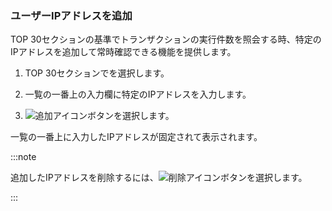 ### ユーザーIPアドレスを追加

<UI>TOP 30</UI>セクションの<Cmdname sid="ip" className="uitext" />基準でトランザクションの実行件数を照会する時、特定のIPアドレスを追加して常時確認できる機能を提供します。

1. <UI>TOP 30</UI>セクションで<Cmdname sid="ip" className="uitext" />を選択します。

   <ImgLang img='txmap-filter-ip.png' desc='IP' />

2. 一覧の一番上の入力欄に特定のIPアドレスを入力します。

3. ![追加アイコン](/img/ico-add.svg)ボタンを選択します。

<ImgLang img='txmap-filter-ip-added.png' desc='IP' />

一覧の一番上に入力したIPアドレスが固定されて表示されます。

:::note

追加したIPアドレスを削除するには、![削除アイコン](/img/ico-trash.svg)ボタンを選択します。

:::
